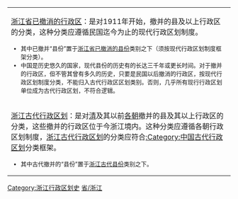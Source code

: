 {{Catnav|頁面分類|地理|行政区划|已撤消的行政区|已撤消的中国行政区}}

{{hideh
|Head = <p align="center"><big>'''行政区划分类向导'''</big>
|FrameStyle   = border:solid 1px #0000ff;
|HeadStyle    = text-align:left;background:transparent;
|ContentStyle = background: #FFFF9B;
}}
{| class="wikitable" border="1" width="100%"
|-
| [[:Category:浙江省已撤消的行政区|浙江省已撤消的行政区]]：是对1911年开始，撤并的县及以上行政区的分类，这种分类应遵循民国迄今为止的现代行政区划制度。<font size="2">
* 其中已撤并“县份”置于[[:Category:浙江省已撤消的县份|浙江省已撤消的县份]]类别之下（须按现代行政区划制度框架分类）。
* 中国是历史悠久的国家，现代县份的历史有的长达三千年或更长时间。对于撤并的行政区，但不管其曾有多久的历史，只要是民国以后撤消的行政区，按现代行政区划制度分类，不能归入古代行政区区划类别。否则，几乎所有现行行政区划单位成为古代行政区划，不符合逻辑。
|-
| [[:Category:浙江古代行政区划|浙江古代行政区划]]：是对[[清朝|清]]及其以前[[中国朝代|各朝]]撤并的县及其以上行政区的分类，这些撤并的行政区位于今浙江境内。这种分类应遵循各朝行政区划制度，[[:Category:浙江古代行政区划|浙江古代行政区划]]的分类应符合[[:Category:中国古代行政区划|:Category:中国古代行政区划]]分类框架。<font size="2"> 
* 其中古代撤并的“县份”置于[[:Category:浙江古代县份|浙江古代县份]]类别之下。
|}
{{hidef}}

[[Category:浙江行政区划史|Category:浙江行政区划史]]
[[Category:中国各省已撤消的行政区|省/浙江]]